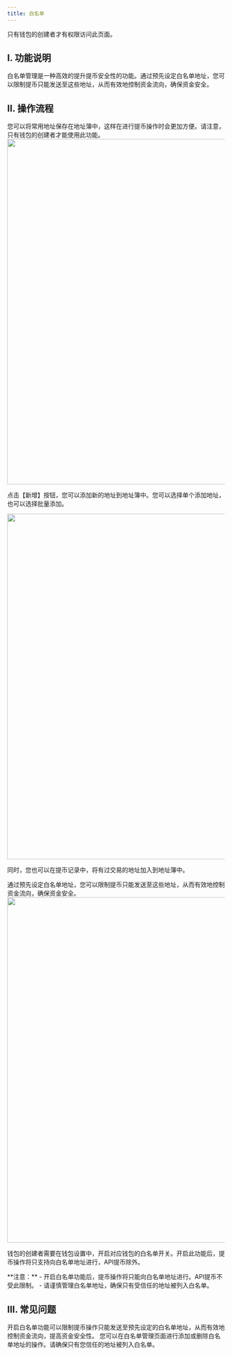 ```yaml
---
title: 白名单
---
```


<Note>
只有钱包的创建者才有权限访问此页面。
</Note>

## I. 功能说明

白名单管理是一种高效的提升提币安全性的功能。通过预先设定白名单地址，您可以限制提币只能发送至这些地址，从而有效地控制资金流向，确保资金安全。

## II. 操作流程

<Steps>

<Step title="使用地址簿">
您可以将常用地址保存在地址簿中，这样在进行提币操作时会更加方便。请注意，只有钱包的创建者才能使用此功能。

<div className="w-full flex items-center justify-center">
    <img src="/images/custody-guide/white2cn.png" width="800"/>
</div>

点击【新增】按钮，您可以添加新的地址到地址簿中。您可以选择单个添加地址，也可以选择批量添加。

<div className="w-full flex items-center justify-center">
    <img src="/images/custody-guide/white3cn.png" width="800"/>
</div>

同时，您也可以在提币记录中，将有过交易的地址加入到地址簿中。
</Step>

<Step title="一键开启白名单功能">
通过预先设定白名单地址，您可以限制提币只能发送至这些地址，从而有效地控制资金流向，确保资金安全。

<div className="w-full flex items-center justify-center">
    <img src="/images/custody-guide/white1cn.png" width="800"/>
</div>

钱包的创建者需要在钱包设置中，开启对应钱包的白名单开关。开启此功能后，提币操作将只支持向白名单地址进行，API提币除外。
</Step>

</Steps>

<warning>
**注意：** 
- 开启白名单功能后，提币操作将只能向白名单地址进行。API提币不受此限制。
- 请谨慎管理白名单地址，确保只有受信任的地址被列入白名单。
</warning>

## III. 常见问题

<Accordion title="为什么我需要开启白名单功能？">
开启白名单功能可以限制提币操作只能发送至预先设定的白名单地址，从而有效地控制资金流向，提高资金安全性。
</Accordion>

<Accordion title="我应该如何添加或删除白名单地址？">
您可以在白名单管理页面进行添加或删除白名单地址的操作。请确保只有您信任的地址被列入白名单。
</Accordion>